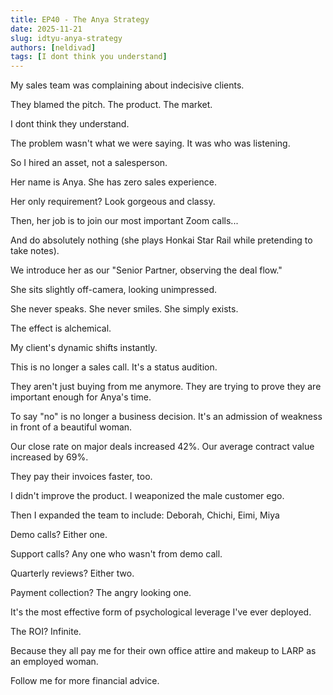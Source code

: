 ```yaml
---
title: EP40 - The Anya Strategy
date: 2025-11-21
slug: idtyu-anya-strategy
authors: [neldivad]
tags: [I dont think you understand]
---
```


My sales team was complaining about indecisive clients.

They blamed the pitch. The product. The market.

I dont think they understand. 

The problem wasn't what we were saying. It was who was listening.

So I hired an asset, not a salesperson.

Her name is Anya. She has zero sales experience.

Her only requirement? Look gorgeous and classy. 

Then, her job is to join our most important Zoom calls...

And do absolutely nothing (she plays Honkai Star Rail while pretending to take notes).

<!--truncate-->

We introduce her as our "Senior Partner, observing the deal flow."

She sits slightly off-camera, looking unimpressed.

She never speaks. She never smiles. She simply exists.

The effect is alchemical.

My client's dynamic shifts instantly.

This is no longer a sales call. It's a status audition.

They aren't just buying from me anymore. They are trying to prove they are important enough for Anya's time.

To say "no" is no longer a business decision. It's an admission of weakness in front of a beautiful woman.

Our close rate on major deals increased 42%. Our average contract value increased by 69%.

They pay their invoices faster, too.

I didn't improve the product. I weaponized the male customer ego.

Then I expanded the team to include: Deborah, Chichi, Eimi, Miya

Demo calls? Either one. 

Support calls? Any one who wasn't from demo call. 

Quarterly reviews? Either two. 

Payment collection? The angry looking one. 

It's the most effective form of psychological leverage I've ever deployed.

The ROI? Infinite.

Because they all pay me for their own office attire and makeup to LARP as an employed woman. 

Follow me for more financial advice.
